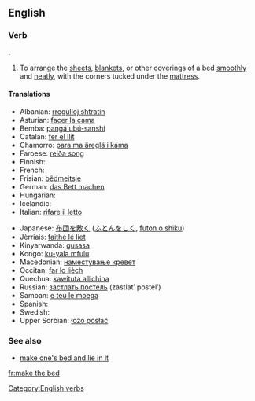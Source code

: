 ==English==

===Verb===
{{head|en|verb|head=[[make]] [[the]] [[bed]]}}.

# To arrange the [[sheet]]s, [[blanket]]s, or other coverings of a bed [[smoothly]] and [[neat]]ly, with the corners tucked under the [[mattress]].

====Translations====
{{trans-top|arrange sheets, etc smoothly and neatly}}
* Albanian: [[rregulloj shtratin]]
* Asturian: [[facer la cama]]
* Bemba: [[pangá ubú-sanshí]]
* Catalan: [[fer el llit]]
* Chamorro: [[para ma äreglä i káma]]
* Faroese: [[reiða song]]
* Finnish: {{t+|fi|pedata}}
* French: {{t+|fr|faire le lit}}
* Frisian: [[bêdmeitsje]]
* German: [[das Bett machen]]
* Hungarian: {{t+|hu|ágyaz}}
* Icelandic: {{t-|is|búa um rúmið}}
* Italian: [[rifare il letto]]
{{trans-mid}}
* Japanese: [[布団を敷く]] ([[ふとんをしく]], [[futon o shiku]])
* Jèrriais: [[faithe lé liet]]
* Kinyarwanda: [[gusasa]]
* Kongo: [[ku-yala mfulu]]
* Macedonian: [[наместување кревет]]
* Occitan: [[far lo lièch]]
* Quechua: [[kawituta allichina]]
* Russian: [[застлать постель]] (zastlatʹ postelʹ)
* Samoan: [[e teu le moega]]
* Spanish: {{t+|es|hacer la cama}}
* Swedish: {{t|sv|bädda}}
* Upper Sorbian: [[łožo pósłać]]
{{trans-bottom}}

===See also===
* [[make one's bed and lie in it]]

[[Category:English verbs]]

[[fr:make the bed]]